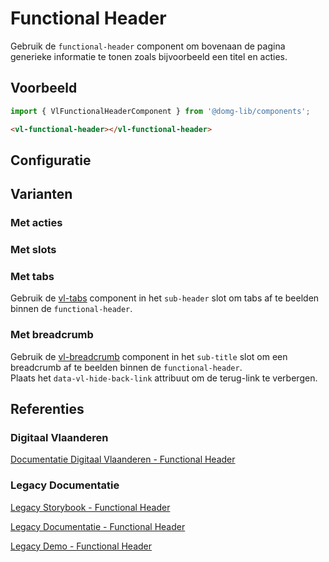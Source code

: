 
# Functional Header

<CustomDocMetaData id="components-functional-header" />

Gebruik de `functional-header` component om bovenaan de pagina generieke informatie te tonen zoals bijvoorbeeld
een titel en acties.


## Voorbeeld

```js
import { VlFunctionalHeaderComponent } from '@domg-lib/components';
```

```html
<vl-functional-header></vl-functional-header>
```

<Canvas of={VlFunctionalHeaderStories.FunctionalHeaderDefault} />


## Configuratie

<ArgTypes of={VlFunctionalHeaderStories.FunctionalHeaderDefault} />


## Varianten

### Met acties

<Canvas of={VlFunctionalHeaderStories.FunctionalHeaderActions} />

### Met slots

<Canvas of={VlFunctionalHeaderStories.FunctionalHeaderSlots} />

### Met tabs

Gebruik de [vl-tabs](/docs/components-tabs--tabs-default) component in het `sub-header` slot om tabs af te beelden binnen de `functional-header`.

<Canvas of={VlFunctionalHeaderStories.FunctionalHeaderTabs} />

### Met breadcrumb

Gebruik de [vl-breadcrumb](/docs/components-breadcrumb--breadcrumb-default) component in het `sub-title` slot om een breadcrumb af te beelden binnen de
`functional-header`.<br/> Plaats het `data-vl-hide-back-link` attribuut om de terug-link te verbergen.

<Canvas of={VlFunctionalHeaderStories.FunctionalHeaderBreadcrumb} />


## Referenties

### Digitaal Vlaanderen

[Documentatie Digitaal Vlaanderen - Functional Header](https://overheid.vlaanderen.be/webuniversum/v3/documentation/components/vl-ui-functional-header)

### Legacy Documentatie

[Legacy Storybook - Functional Header](https://webcomponenten.omgeving.vlaanderen.be/storybook/?path=/docs/custom-elements-vl-functional-header--default)

[Legacy Documentatie - Functional Header](https://webcomponenten.omgeving.vlaanderen.be/doc/VlFunctionalHeader.html)

[Legacy Demo  - Functional Header](https://webcomponenten.omgeving.vlaanderen.be/demo/vl-functional-header.html)
